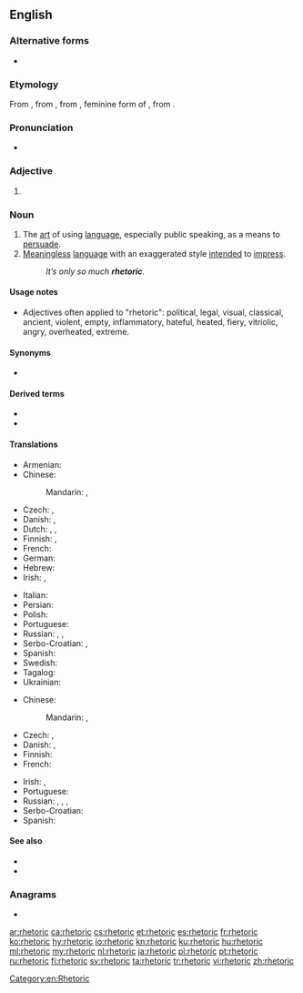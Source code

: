 ==English==
{{wikipedia}}

===Alternative forms===
* {{l|en|rhetorick}} {{qualifier|obsolete}}

===Etymology===
From {{etyl|fro|en}} {{m|fro|rhetorique}}, from {{etyl|la|en}} {{m|la|rhētorica}}, from {{etyl|grc|en}} {{m|grc|ῥητορική}}, feminine form of {{m|grc|ῥητορικός||concerning public speech}}, from {{m|grc|ῥήτωρ||public speaker}}.

===Pronunciation===
* {{IPA|/ˈɹɛtəɹɪk/|lang=en}}

===Adjective===
{{en-adj|?}}

# {{synonym of|rhetorical|lang=en}}

===Noun===
{{en-noun|~}}

# The [[art]] of using [[language]], especially public speaking, as a means to [[persuade]].
# [[meaningless|Meaningless]] [[language]] with an exaggerated style [[intend]]ed to [[impress]].
#: ''It’s only so much '''rhetoric'''.''

====Usage notes====
* Adjectives often applied to "rhetoric": <!-- by kind or area of application -->political, legal, visual, classical, ancient, <!-- by quality -->violent, empty, inflammatory, hateful, heated, fiery, vitriolic, angry, overheated, extreme.

====Synonyms====
* {{l|en|wordcraft}}

====Derived terms====
* {{l|en|rhetorical}}
* {{l|en|rhetorician}}

====Translations====
{{trans-top|art of using language for persuasion}}
* Armenian: {{t|hy|հռետորաբանություն}}
* Chinese:
*: Mandarin: {{t|cmn|修辭|sc=Hani}}, {{t+|cmn|修辞|tr=xiūcí|sc=Hani}}
* Czech: {{t|cs|řečnictví|n}}, {{t|cs|rétorika|f}}
* Danish: {{t|da|retorik}}, {{t|da|velformuleret}}
* Dutch: {{t|nl|redekunde|f}}, {{t+|nl|retorica|f}}, {{t+|nl|retoriek|f}}
* Finnish: {{t+|fi|puhetaito}}, {{t+|fi|retoriikka}}
* French: {{t+|fr|rhétorique|f}}
* German: {{t+|de|Rhetorik|f}}
* Hebrew: {{t|he|רטוריקה|f}}
* Irish: {{t|ga|reitric|f}}, {{t|ga|roscaireacht|f}}
{{trans-mid}}
* Italian: {{t+|it|retorica|f}}
* Persian: {{t+|fa|بلاغت|sc=fa-Arab}}
* Polish: {{t+|pl|retoryka|f}}
* Portuguese: {{t+|pt|retórica|f}}
* Russian: {{t+|ru|красноре́чие|n}}, {{t+|ru|красноба́йство|n}}, {{t+|ru|рито́рика|f}}
* Serbo-Croatian: {{t+|sh|retòrika|f}}, {{t+|sh|gòvōrnīštvo|n}}
* Spanish: {{t+|es|retórica|f}}
* Swedish: {{t+|sv|retorik|c}}
* Tagalog: {{t|tl|sayusay}}
* Ukrainian: {{t|uk|рето́рика|f}}
{{trans-bottom}}

{{trans-top|meaningless language}}
* Chinese:
*: Mandarin: {{t+|cmn|強詞奪理|sc=Hani}}, {{t|cmn|强词夺理|tr=qiángcíduólǐ|sc=Hani}}
* Czech: {{t|cs|rétorika|f}}, {{t|cs|floskule|f}}
* Danish: {{t|da|retorik}}, {{t|da|kancellistil}}
* Finnish: {{t+|fi|retoriikka}}
* French: {{t+|fr|rhétorique|f}}
{{trans-mid}}
* Irish: {{t|ga|reitric|f}}, {{t|ga|roscaireacht|f}}
* Portuguese: {{t+|pt|retórica|f}}
* Russian: {{t+|ru|пустосло́вие|n}}, {{t+|ru|фразёрство|n}}, {{t+|ru|словоблу́дие|n}}, {{t+|ru|пустозво́нство|n}}
* Serbo-Croatian: {{t+|sh|retòrika|f}}
* Spanish: {{t+|es|retórica|f}}
{{trans-bottom}}

====See also====
* {{l|en|preterition}} <!-- you don't speak of something but you evoke it under a negative way -->
* {{l|en|Appendix:Glossary of rhetoric}}

===Anagrams===
* {{l|en|torchier}}

[[Category:en:Rhetoric]]

[[ar:rhetoric]]
[[ca:rhetoric]]
[[cs:rhetoric]]
[[et:rhetoric]]
[[es:rhetoric]]
[[fr:rhetoric]]
[[ko:rhetoric]]
[[hy:rhetoric]]
[[io:rhetoric]]
[[kn:rhetoric]]
[[ku:rhetoric]]
[[hu:rhetoric]]
[[ml:rhetoric]]
[[my:rhetoric]]
[[nl:rhetoric]]
[[ja:rhetoric]]
[[pl:rhetoric]]
[[pt:rhetoric]]
[[ru:rhetoric]]
[[fi:rhetoric]]
[[sv:rhetoric]]
[[ta:rhetoric]]
[[tr:rhetoric]]
[[vi:rhetoric]]
[[zh:rhetoric]]